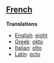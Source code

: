 ==[[French]]==

'''Translations'''

*[[English]]: [[eight]]
*[[Greek]]: [[okto]]
*[[Italian]]: [[otto]]
*[[Latin]]: [[octo]]